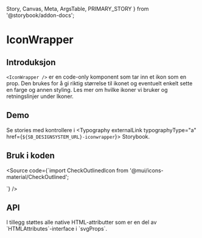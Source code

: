   Story,
  Canvas,
  Meta,
  ArgsTable,
  PRIMARY_STORY
} from '@storybook/addon-docs';

<Meta title="Design system/IconWrapper/API" component={IconWrapper} />

# IconWrapper

<ComponentLinkRow
  docsHref="https://design.domstol.no/987b33f71/p/45ee25-iconwrapper"
  githubHref="https://github.com/domstolene/designsystem/tree/master/components/src/components/IconWrapper"
/>

## Introduksjon

`<IconWrapper />` er en code-only komponent som tar inn et ikon som en prop. Den brukes for å gi riktig størrelse til ikonet og eventuelt enkelt sette en farge og annen styling. Les mer om hvilke ikoner vi bruker og retningslinjer under <Typography typographyType='a' href='https://design.domstol.no/987b33f71/p/4046f8-ikoner/b/60d80f'>Ikoner</Typography>.

## Demo

<Canvas>
  <Story id="design-system-iconwrapper--overview" />
</Canvas>

<Canvas>
  <Story id="design-system-iconwrapper--default" />
</Canvas>

Se stories med kontrollere i <Typography externalLink typographyType="a" href={`${SB_DESIGNSYSTEM_URL}-iconwrapper`}> Storybook</Typography>.

## Bruk i koden

<Source code={`import CheckOutlinedIcon from '@mui/icons-material/CheckOutlined';

<IconWrapper Icon={CheckOutlinedIcon} />
`} />

## API

<ArgsTable story={PRIMARY_STORY} />
I tillegg støttes alle native HTML-attributter som er en del av `HTMLAttributes<HTMLSVGElement>`-interface i `svgProps`.
